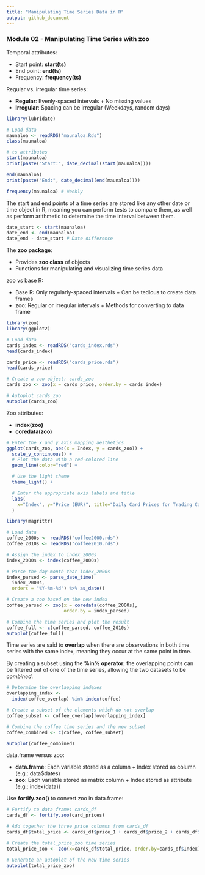 ```yaml
---
title: "Manipulating Time Series Data in R"
output: github_document
---
```


### Module 02 - Manipulating Time Series with zoo

Temporal attributes:

- Start point: **start(ts)**
- End point: **end(ts)**
- Frequency: **frequency(ts)**

Regular vs. irregular time series:

- **Regular**: Evenly-spaced intervals + No missing values
- **Irregular**: Spacing can be irregular (Weekdays, random days)

```r
library(lubridate)

# Load data
maunaloa <- readRDS("maunaloa.Rds")
class(maunaloa)

# ts attributes
start(maunaloa)
print(paste("Start:", date_decimal(start(maunaloa))))

end(maunaloa)
print(paste("End:", date_decimal(end(maunaloa))))

frequency(maunaloa) # Weekly
```

The start and end points of a time series are stored like any other date or time object in R, meaning you can perform tests to compare them, as well as perform arithmetic to determine the time interval between them.

```r
date_start <- start(maunaloa)
date_end <- end(maunaloa)
date_end - date_start # Date difference
```

The **zoo package**:

- Provides **zoo class** of objects
- Functions for manipulating and visualizing
time series data

zoo vs base R:

- Base R: Only regularly-spaced intervals + Can be tedious to create data frames
- zoo: Regular or irregular intervals + Methods for converting to data frame

```r
library(zoo)
library(ggplot2)

# Load data
cards_index <- readRDS("cards_index.rds")
head(cards_index)

cards_price <- readRDS("cards_price.rds")
head(cards_price)

# Create a zoo object: cards_zoo
cards_zoo <- zoo(x = cards_price, order.by = cards_index)

# Autoplot cards_zoo
autoplot(cards_zoo)
```

Zoo attributes:

- **index(zoo)**
- **coredata(zoo)**

```r
# Enter the x and y axis mapping aesthetics
ggplot(cards_zoo, aes(x = Index, y = cards_zoo)) + 
  scale_y_continuous() + 
  # Plot the data with a red-colored line
  geom_line(color="red") + 

  # Use the light theme
  theme_light() + 

  # Enter the appropriate axis labels and title
  labs(
    x="Index", y="Price (EUR)", title="Daily Card Prices for Trading Card Game"
  )
```

```r
library(magrittr)

# Load data
coffee_2000s <- readRDS("coffee2000.rds")
coffee_2010s <- readRDS("coffee2010.rds")

# Assign the index to index_2000s
index_2000s <- index(coffee_2000s)

# Parse the day-month-Year index_2000s
index_parsed <- parse_date_time(
  index_2000s,
  orders = "%Y-%m-%d") %>% as_date()

# Create a zoo based on the new index
coffee_parsed <- zoo(x = coredata(coffee_2000s),
                     order.by = index_parsed)

# Combine the time series and plot the result
coffee_full <- c(coffee_parsed, coffee_2010s)
autoplot(coffee_full)
```

Time series are said to **overlap** when there are observations in both time series with the same index, meaning they occur at the same point in time.

By creating a subset using the **%in% operator**, the overlapping points can be filtered out of one of the time series, allowing the two datasets to be *combined*.

```r
# Determine the overlapping indexes
overlapping_index <-
  index(coffee_overlap) %in% index(coffee)

# Create a subset of the elements which do not overlap
coffee_subset <- coffee_overlap[!overlapping_index]

# Combine the coffee time series and the new subset
coffee_combined <- c(coffee, coffee_subset)

autoplot(coffee_combined)
```

data.frame versus zoo:

- **data.frame**: Each variable stored as a column + Index stored as column (e.g.: data$dates)
- **zoo**: Each variable stored as matrix column + Index stored as attribute (e.g.: index(data))

Use **fortify.zoo()** to convert zoo in data.frame:

```r
# Fortify to data frame: cards_df
cards_df <- fortify.zoo(card_prices)

# Add together the three price columns from cards_df
cards_df$total_price <- cards_df$price_1 + cards_df$price_2 + cards_df$price_3

# Create the total_price_zoo time series
total_price_zoo <- zoo(x=cards_df$total_price, order.by=cards_df$Index)

# Generate an autoplot of the new time series
autoplot(total_price_zoo)
```

